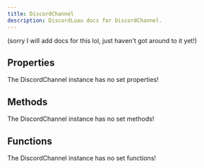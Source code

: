 ```yaml
---
title: DiscordChannel
description: DiscordLuau docs for DiscordChannel.
---
```

[//]: # (This file was automatically compiled through the Generator luau code under this repository)
[//]: # (if you want to edit the documentation of discord-luau, please write changes)
[//]: # (to the discord-luau repository itself, we extract the comments from discord-luau and translate)
[//]: # (them into markdown files that Nextra can interpret!)

(sorry I will add docs for this lol, just haven't got around to it yet!)

[//]: # (----- DOCUMENT PROPERTIES ----- )

## Properties

The DiscordChannel instance has no set properties!

[//]: # (----- DOCUMENT METHODS ----- )

## Methods

The DiscordChannel instance has no set methods!

[//]: # (----- DOCUMENT FUNCTIONS ----- )

## Functions

The DiscordChannel instance has no set functions!

